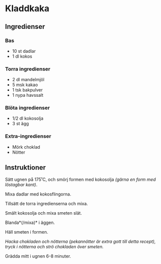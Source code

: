# Kladdkaka

## Ingredienser

### Bas

- 10 st dadlar
- 1 dl kokos

### Torra ingredienser

- 2 dl mandelmjöl
- 5 msk kakao
- 1 tsk bakpulver
- 1 nypa havssalt

### Blöta ingredienser

- 1/2 dl kokosolja
- 3 st ägg

### Extra-ingredienser

- Mörk choklad
- Nötter

## Instruktioner

Sätt ugnen på 175˚C, och smörj formen med kokosolja _(gärna en form med löstagbar kant)_.

Mixa dadlar med kokosflingorna.

Tillsätt de torra ingredienserna och mixa.

Smält kokosolja och mixa smeten slät.

Blanda*(/mixa)* i äggen.

Häll smeten i formen.

_Hacka chokladen och nötterna (pekannötter är extra gott till detta recept),
tryck i nötterna och strö chokladen över smeten._

Grädda mitt i ugnen 6-8 minuter.
